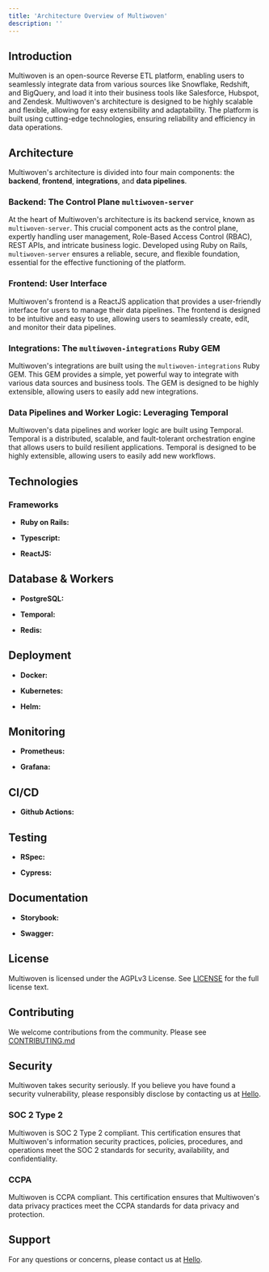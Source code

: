 ```yaml
---
title: 'Architecture Overview of Multiwoven'
description: ''
---
```


## Introduction

Multiwoven is an open-source Reverse ETL platform, enabling users to seamlessly integrate data from various sources like Snowflake, Redshift, and BigQuery, and load it into their business tools like Salesforce, Hubspot, and Zendesk. Multiwoven's architecture is designed to be highly scalable and flexible, allowing for easy extensibility and adaptability. The platform is built using cutting-edge technologies, ensuring reliability and efficiency in data operations.

## Architecture

Multiwoven's architecture is divided into four main components: the **backend**, **frontend**, **integrations**, and **data pipelines**.

### Backend: The Control Plane `multiwoven-server`

At the heart of Multiwoven's architecture is its backend service, known as `multiwoven-server`. This crucial component acts as the control plane, expertly handling user management, Role-Based Access Control (RBAC), REST APIs, and intricate business logic. Developed using Ruby on Rails, `multiwoven-server` ensures a reliable, secure, and flexible foundation, essential for the effective functioning of the platform.

### Frontend: User Interface

Multiwoven's frontend is a ReactJS application that provides a user-friendly interface for users to manage their data pipelines. The frontend is designed to be intuitive and easy to use, allowing users to seamlessly create, edit, and monitor their data pipelines.

### Integrations: The `multiwoven-integrations` Ruby GEM

Multiwoven's integrations are built using the `multiwoven-integrations` Ruby GEM. This GEM provides a simple, yet powerful way to integrate with various data sources and business tools. The GEM is designed to be highly extensible, allowing users to easily add new integrations.

### Data Pipelines and Worker Logic: Leveraging Temporal

Multiwoven's data pipelines and worker logic are built using Temporal. Temporal is a distributed, scalable, and fault-tolerant orchestration engine that allows users to build resilient applications. Temporal is designed to be highly extensible, allowing users to easily add new workflows. 

## Technologies

### Frameworks

- **Ruby on Rails:**

- **Typescript:**

- **ReactJS:**


## Database & Workers

- **PostgreSQL:**

- **Temporal:**

- **Redis:**

## Deployment

- **Docker:**

- **Kubernetes:**

- **Helm:**

## Monitoring

- **Prometheus:**

- **Grafana:**

## CI/CD

- **Github Actions:**

## Testing

- **RSpec:**

- **Cypress:**

## Documentation

- **Storybook:**

- **Swagger:**

## License

Multiwoven is licensed under the AGPLv3 License. See [LICENSE](https://github.com/Multiwoven/multiwoven/blob/main/LICENSE) for the full license text.

## Contributing

We welcome contributions from the community. Please see [CONTRIBUTING.md](https://github.com/Multiwoven/multiwoven)

## Security

Multiwoven takes security seriously. If you believe you have found a security vulnerability, please responsibly disclose by contacting us at [Hello](mailto:hello@multiwoven.com).

### SOC 2 Type 2

Multiwoven is SOC 2 Type 2 compliant. This certification ensures that Multiwoven's information security practices, policies, procedures, and operations meet the SOC 2 standards for security, availability, and confidentiality.

### CCPA

Multiwoven is CCPA compliant. This certification ensures that Multiwoven's data privacy practices meet the CCPA standards for data privacy and protection.

## Support

For any questions or concerns, please contact us at [Hello](mailto:hello@multiwoven.com).

